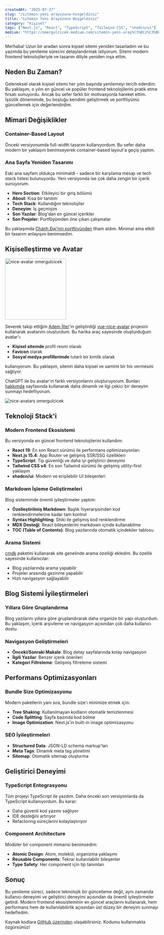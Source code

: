 ```yaml
---
createdAt: "2025-07-27"
slug: "/sitemin-yeni-arayuzuna-hosgeldiniz"
title: "Sitemin Yeni Arayüzüne Hoşgeldiniz"
category: "kişisel"
tags: ["Next.js", "React", "TypeScript", "Tailwind CSS", "shadcn/ui"]
medium: "https://omergulcicek.medium.com/sitemin-yeni-aray%C3%BCz%C3%BCne-ho%C5%9Fgeldiniz-126ce241ea47"
---
```


Merhaba! Uzun bir aradan sonra kişisel sitemi yeniden tasarladım ve bu yazımda bu yenileme sürecini detaylandırmak istiyorum. Sitemi modern frontend teknolojileriyle ve tasarım diliyle yeniden inşa ettim.

## Neden Bu Zaman?

Geleneksel olarak kişisel sitemi her yılın başında yenilemeyi tercih ederdim. Bu yaklaşım, o yılın en güncel ve popüler frontend teknolojilerini pratik etme fırsatı sunuyordu. Ancak bu sefer farklı bir motivasyonla hareket ettim. İşsizlik dönemimde, bu boşluğu kendimi geliştirmek ve portföyümü güncellemek için değerlendirdim.

## Mimari Değişiklikler

### Container-Based Layout

Önceki versiyonumda full-width tasarım kullanıyordum. Bu sefer daha modern bir yaklaşım benimseyerek container-based layout'a geçiş yaptım.

### Ana Sayfa Yeniden Tasarımı

Eski ana sayfam oldukça minimaldi - sadece bir karşılama mesajı ve tech stack listesi bulunuyordu. Yeni versiyonda ise çok daha zengin bir içerik sunuyorum:

- **Hero Section**: Etkileyici bir giriş bölümü
- **About**: Kısa bir tanıtım
- **Tech Stack**: Kullandığım teknolojiler
- **Deneyim**: İş geçmişim
- **Son Yazılar**: Blog'dan en güncel içerikler
- **Son Projeler**: Portföyümden öne çıkan çalışmalar

Bu yaklaşımda [Chánh Đại'nin portföyünden](https://chanhdai.com/?utm_source=omergulcicek) ilham aldım. Minimal ama etkili bir tasarım anlayışını benimsedim.

## Kişiselleştirme ve Avatar

<img src="/blog/2025-07-27/avatar.png" alt="nice-avatar omergulcicek" width="200"/>

Severek takip ettiğim [Adem İlter](https://ademilter.com/?utm_source=omergulcicek)'in geliştirdiği [vue-nice-avatar](https://github.com/ademilter/vue-nice-avatar) projesini kullanarak avatarımı oluşturdum. Bu harika araç sayesinde oluşturduğum avatar'ı:

- **Kişisel sitemde** profil resmi olarak
- **Favicon** olarak
- **Sosyal medya profillerimde** tutarlı bir kimlik olarak

kullanıyorum. Bu yaklaşım, sitenin daha kişisel ve samimi bir his vermesini sağlıyor.

ChatGPT ile bu avatar'ın farklı versiyonlarını oluşturuyorum. Bunları [hakkımda](/about#ilgi-alanlarim) sayfasında kullanarak daha dinamik ve ilgi çekici bir deneyim sunmayı hedefliyorum.

![nice-avatars omergulcicek](/blog/2025-07-27/avatars.png)

## Teknoloji Stack'i

### Modern Frontend Ekosistemi

Bu versiyonda en güncel frontend teknolojilerini kullandım:

- **React 19**: En son React sürümü ile performans optimizasyonları
- **Next.js 15.4**: App Router ve gelişmiş SSR/SSG özellikleri
- **TypeScript**: Tip güvenliği ve daha iyi geliştirici deneyimi
- **Tailwind CSS v4**: En son Tailwind sürümü ile gelişmiş utility-first yaklaşım
- **shadcn/ui**: Modern ve erişilebilir UI bileşenleri

### Markdown İşleme Geliştirmeleri

Blog sistemimde önemli iyileştirmeler yaptım:

- **Özelleştirilmiş Markdown**: Başlık hiyerarşisinden kod renklendirmelerine kadar tam kontrol
- **Syntax Highlighting**: Shiki ile gelişmiş kod renklendirme
- **MDX Desteği**: React bileşenlerini markdown içinde kullanabilme
- **TOC (Table of Contents)**: Blog yazılarında otomatik içindekiler tablosu

### Arama Sistemi

[cmdk](https://cmdk.paco.me/) paketini kullanarak site genelinde arama özelliği ekledim. Bu özellik sayesinde kullanıcılar:

- Blog yazılarında arama yapabilir
- Projeler arasında gezinme yapabilir
- Hızlı navigasyon sağlayabilir

## Blog Sistemi İyileştirmeleri

### Yıllara Göre Gruplandırma

Blog yazılarını yıllara göre gruplandırarak daha organize bir yapı oluşturdum. Bu yaklaşım, içerik arşivleme ve navigasyon açısından çok daha kullanıcı dostu.

### Navigasyon Geliştirmeleri

- **Önceki/Sonraki Makale**: Blog detay sayfalarında kolay navigasyon
- **İlgili Yazılar**: Benzer içerik önerileri
- **Kategori Filtreleme**: Gelişmiş filtreleme sistemi

## Performans Optimizasyonları

### Bundle Size Optimizasyonu

Modern paketlerin yanı sıra, bundle size'ı minimize etmek için:

- **Tree Shaking**: Kullanılmayan kodların otomatik temizlenmesi
- **Code Splitting**: Sayfa bazında kod bölme
- **Image Optimization**: Next.js'in built-in image optimizasyonu

### SEO İyileştirmeleri

- **Structured Data**: JSON-LD schema markup'ları
- **Meta Tags**: Dinamik meta tag yönetimi
- **Sitemap**: Otomatik sitemap oluşturma

## Geliştirici Deneyimi

### TypeScript Entegrasyonu

Tüm projeyi TypeScript ile yazdım. Daha önceki son versiyonlarda da TypeScript kullanıyordum. Bu karar:

- Daha güvenli kod yazımı sağlıyor
- IDE desteğini artırıyor
- Refactoring süreçlerini kolaylaştırıyor

### Component Architecture

Modüler bir component mimarisi benimsedim:

- **Atomic Design**: Atom, molekül, organizma yaklaşımı
- **Reusable Components**: Tekrar kullanılabilir bileşenler
- **Type Safety**: Her component için tip tanımları

## Sonuç

Bu yenileme süreci, sadece teknolojik bir güncelleme değil, aynı zamanda kullanıcı deneyimi ve geliştirici deneyimi açısından da önemli iyileştirmeler getirdi. Modern frontend ekosisteminin en güncel araçlarını kullanarak, hem performans hem de kullanılabilirlik açısından üst düzey bir deneyim sunmayı hedefledim.

Kaynak kodlara [GitHub üzerinden](https://github.com/omergulcicek/omergulcicek.com) ulaşabilirsiniz. Kodumu kullanmakta özgürsünüz!